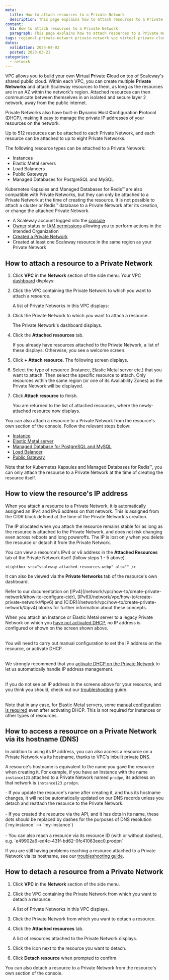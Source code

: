 ```yaml
---
meta:
  title: How to attach resources to a Private Network
  description: This page explains how to attach resources to a Private Network in a Scaleway VPC
content:
  h1: How to attach resources to a Private Network
  paragraph: This page explains how to attach resources to a Private Network in a Scaleway VPC
tags: regional-private-network private-network vpc virtual-private-cloud attach detach resources regional
dates:
  validation: 2024-04-02
  posted: 2023-03-21
categories:
  - network
---
```


VPC allows you to build your own **V**irtual **P**rivate **C**loud on top of Scaleway's shared public cloud. Within each VPC, you can create multiple **Private Networks** and attach Scaleway resources to them, as long as the resources are in an AZ within the network's region. Attached resources can then communicate between themselves in an isolated and secure layer 2 network, away from the public internet.

Private Networks also have built-in **D**ynamic **H**ost **C**onfiguration **P**rotocol (DHCP), making it easy to manage the private IP addresses of your resources on the network.

Up to 512 resources can be attached to each Private Network, and each resource can be attached to up to eight Private Networks.

The following resource types can be attached to a Private Network:
- Instances
- Elastic Metal servers
- Load Balancers
- Public Gateways
- Managed Databases for PostgreSQL and MySQL

<Message type="note">
 Kubernetes Kapsules and Managed Databases for Redis™ are also compatible with Private Networks, but they can only be attached to a Private Network at the time of creating the resource. It is not possible to attach a cluster or Redis™ database to a Private Network after its creation, or change the attached Private Network.
</Message>

<Macro id="requirements" />

- A Scaleway account logged into the [console](https://console.scaleway.com)
- [Owner](/identity-and-access-management/iam/concepts/#owner) status or [IAM permissions](/identity-and-access-management/iam/concepts/#permission) allowing you to perform actions in the intended Organization
- [Created a Private Network](/network/vpc/how-to/create-private-network/)
- Created at least one Scaleway resource in the same region as your Private Network

## How to attach a resource to a Private Network

1. Click **VPC** in the **Network** section of the side menu. Your VPC [dashboard](https://console.scaleway.com/vpc/vpc) displays:

    <Lightbox src="scaleway-default-vpc.webp" alt="" />

2. Click the VPC containing the Private Network to which you want to attach a resource.

    A list of Private Networks in this VPC displays:

    <Lightbox src="scaleway-pns.webp" alt="" />

3. Click the Private Network to which you want to attach a resource.

    The Private Network's dashboard displays.

    <Lightbox src="scaleway-pn-overview.webp" alt="" />

4. Click the **Attached resources** tab.

    If you already have resources attached to the Private Network, a list of these displays. Otherwise, you see a welcome screen.

5. Click **+ Attach resource**. The following screen displays.

    <Lightbox src="scaleway-attach-resource.webp" alt="" />

6. Select the type of resource (Instance, Elastic Metal server etc.) that you want to attach. Then select the specific resource to attach. Only resources within the same region (or one of its Availability Zones) as the Private Network will be displayed.

7. Click **Attach resource** to finish.

    You are returned to the list of attached resources, where the newly-attached resource now displays.

<Message type="tip">

You can also attach a resource to a Private Network from the resource's own section of the console. Follow the relevant steps below:
- [Instance](/compute/instances/how-to/use-private-networks/#how-to-attach-instances-to-a-private-network)
- [Elastic Metal server](/bare-metal/elastic-metal/how-to/use-private-networks/#from-the-elastic-metal-section-of-the-console)
- [Managed Database for PostgreSQL and MySQL](/managed-databases/postgresql-and-mysql/how-to/connect-database-private-network/)
- [Load Balancer](/network/load-balancer/how-to/use-with-private-network/)
- [Public Gateway](/network/vpc/how-to/create-private-network/#how-to-attach-and-detach-resources-tofrom-a-private-network)

Note that for Kubernetes Kapsules and Managed Databases for Redis™, you can only attach the resource to a Private Network at the time of creating the resource itself.
</Message>

## How to view the resource's IP address

When you attach a resource to a Private Network, it is automatically assigned an IPv4 and IPv6 address on that network. This is assigned from the CIDR block defined at the time of the Private Network's creation.

The IP allocated when you attach the resource remains stable for as long as the resource is attached to the Private Network, and does not risk changing even across reboots and long poweroffs. The IP is lost only when you delete the resource or detach it from the Private Network.

You can view a resource's IPv4 or v6 address in the **Attached Resources** tab of the Private Network itself (follow steps 1 - 5 above).

    <Lightbox src="scaleway-attached-resources.webp" alt="" />

It can also be viewed via the **Private Networks** tab of the resource's own dashboard.

<Message type="tip">
Refer to our documentation on [IPv4](/network/vpc/how-to/create-private-network/#how-to-configure-cidr), [IPv6](/network/vpc/how-to/create-private-network/#ipv6) and [CIDR](/network/vpc/how-to/create-private-network/#ipv4) blocks for further information about these concepts.
</Message>

<Message type="important">

When you attach an Instance or Elastic Metal server to a legacy Private Network on which you [have not activated DHCP](/network/vpc/reference-content/vpc-migration/#dhcp-activation-on-pre-existing-private-networks), no IP address is configured or shown on the screen shown above.<br /><br />

You will need to carry out manual configuration to set the IP address on the resource, or activate DHCP.<br /><br />

We strongly recommend that you [activate DHCP on the Private Network](/network/vpc/how-to/activate-dhcp/) to let us automatically handle IP address management. <br /> <br />

If you do not see an IP address in the screens above for your resource, and you think you should, check out our [troubleshooting](/network/vpc/troubleshooting/resource-attached-no-ip/) guide. <br /> <br />

Note that in any case, for Elastic Metal servers, some [manual configuration is required](/bare-metal/elastic-metal/how-to/use-private-networks/#how-to-configure-the-network-interface-on-your-elastic-metal-server-for-private-networks) even after activating DHCP. This is not required for Instances or other types of resources.
</Message>

## How to access a resource on a Private Network via its hostname (DNS)

In addition to using its IP address, you can also access a resource on a Private Network via its hostname, thanks to VPC's inbuilt [private DNS](/network/vpc/concepts/#dns).

A resource's hostname is equivalent to the name you gave the resource when creating it. For example, if you have an Instance with the name `instance123` attached to a Private Network named `prodpn`, its address on that network is `instance123.prodpn`.

<Message type="tip">
- If you update the resource's name after creating it, and thus its hostname changes, it will not be automatically updated on our DNS records unless you detach and reattach the resource to the Private Network. <br/><br/>
- If you created the resource via the API, and it has dots in its name, these dots should be replaced by dashes for the purposes of DNS resolution (`my.instance` --> `my-instance`)<br/><br/>
- You can also reach a resource via its resource ID (with or without dashes), e.g. `e49902a6-ed4c-431f-bd62-0fc41063eec0.prodpn`

</Message>

If you are still having problems reaching a resource attached to a Private Network via its hostname, see our [troubleshooting guide](/network/vpc/troubleshooting/pn-name/).

## How to detach a resource from a Private Network

1. Click **VPC** in the **Network** section of the side menu.

2. Click the VPC containing the Private Network from which you want to detach a resource.

    A list of Private Networks in this VPC displays.

3. Click the Private Network from which you want to detach a resource.

4. Click the **Attached resources** tab.

    A list of resources attached to the Private Network displays.

    <Lightbox src="scaleway-attached-resources.webp" alt="" />

5. Click the <Icon name="unlink" /> icon next to the resource you want to detach.

6. Click **Detach resource** when prompted to confirm.

<Message type="tip">
You can also detach a resource to a Private Network from the resource's own section of the console.
</Message>